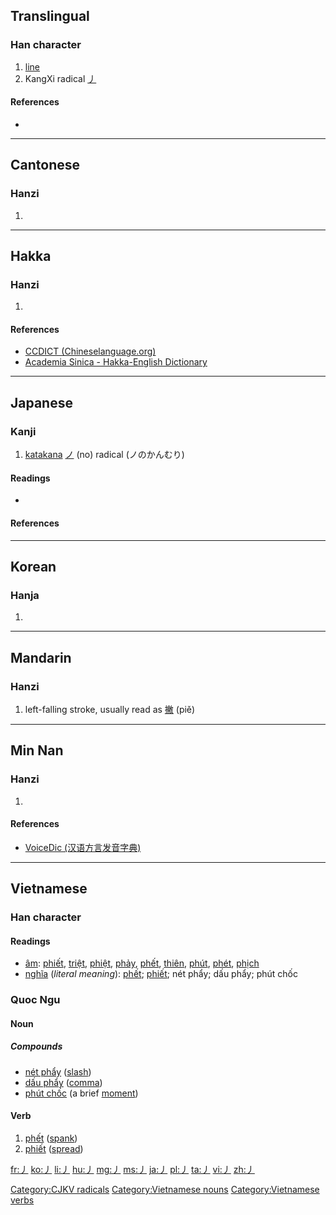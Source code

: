 ==Translingual==
{{stroke order|type=animate}}

===Han character===
{{Han char|rn=4|rad=丿|as=00|sn=1|four=|canj=竹 (H), X竹 (XH)}}

# [[line]]
# KangXi radical [[Index:Chinese radical/丿|丿]]

====References====
* {{Han ref|kx=0081.060|dkj=00106|dj=0164.070|hdz=10031.020|uh=4E3F|ud=20031}}

----

==Cantonese==

===Hanzi===
{{yue-hanzi|jyut=[[pit3]]|y=pit3}}

# {{defn|lang=yue|sort=丿00}}

----

==Hakka==

===Hanzi===
{{hak-hanzi|poj=[[phi̍et]], [[phiet]]|gd=p'iet<sup>7</sup> [Hailu]|hpy=piad5}}

# {{defn|lang=hak|sort=丿00}}

====References====
*[http://www.chineselanguage.org/dictionaries/?mode=view&module=chardict&query=%E4%B8%BF CCDICT (Chineselanguage.org)]
*[http://minhakka.ling.sinica.edu.tw/bkg/hakyin/search.php?DETAIL=1&LIMIT=id=32008&dbname=su_tian_1&graph=2 Academia Sinica - Hakka-English Dictionary]

----

==Japanese==

===Kanji===
{{ja-kanji|grade=r|rs=丿00}}

# [[katakana]] [[ノ]] (no) radical (ノのかんむり)

====Readings====
* {{ja-readings|on=[[へつ]] (hetsu), [[へち]] (hechi)|kun=[[えい]] (ei), [[よう]] (yō)|nanori=[[の]] (no)}}

====References====
{{ja-kref
|jis= 5028 
|ku= 4808 
|shift= 98A6 
|euc= D0A8
|freq= ''radical''
|nelson= ''not listed''
|newnelson= 39 
|halpern= 3345
|kld= ''not listed''
|heisig= ''not listed''
|tuttle= 0a1.2
}}

----

==Korean==

===Hanja===
{{ko-hanja|hangeul=별|rv=byeol|mr=pyŏl|y=pyel}}

# {{defn|lang=ko|sort=丿00}}

----

==Mandarin==

===Hanzi===
{{cmn-hanzi|pin=[[piě]] ([[pie3]])|wg=p'ieh<sup>3</sup>}}

# left-falling stroke, usually read as [[撇]] (piě)

----

==Min Nan==

===Hanzi===
{{nan-hanzi|poj=|tlpa=phiat (phiat<sup>4</sup>)|gd=piat<sup>7</sup>}}

# {{defn|lang=nan|sort=丿00}}

====References====
*[http://cn.voicedic.com/ VoiceDic (汉语方言发音字典)]

----

==Vietnamese==

===Han character===
{{vi-hantu|rs=丿00}}

====Readings====
* [[音読|âm]]: [[phiết]], [[triệt]], [[phiệt]], [[phảy]], [[phết]], [[thiên]], [[phút]], [[phét]], [[phịch]]
* [[意義|nghĩa]] (''literal meaning''): [[phết]]; [[phiết]]; nét phẩy; dấu phẩy; phút chốc

===Quoc Ngu===
{{rfc-header|Quoc Ngu}}

====Noun====

=====Compounds=====
* [[nét phẩy]] ([[slash]])
* [[dấu phẩy]] ([[comma]])
* [[phút chốc]] (a brief [[moment]])

====Verb====
# [[phết]] ([[spank]])
# [[phiết]] ([[spread]])

[[Category:CJKV radicals]]
[[Category:Vietnamese nouns]]
[[Category:Vietnamese verbs]]

[[fr:丿]]
[[ko:丿]]
[[li:丿]]
[[hu:丿]]
[[mg:丿]]
[[ms:丿]]
[[ja:丿]]
[[pl:丿]]
[[ta:丿]]
[[vi:丿]]
[[zh:丿]]